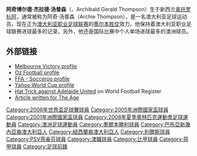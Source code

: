 {{noteta
|G1=football
|G2=uefa
|T=zh-hans:阿奇·汤普森;zh-hk:艾奇·湯臣;zh-tw:阿奇·湯普森;
|1=zh-hans:阿奇·汤普森;zh-hk:艾奇·湯臣;zh-tw:阿奇·湯普森;
}}
{{Football player infobox
| playername = 阿奇·汤普森
| fullname = Archibald Gerald Thompson
| image      = [[Image:Archie_Thompson-2012.jpg|230px]]
| dateofbirth = {{birth date and age|df=yes|1978|10|23}}
| cityofbirth = [[奥托罗杭阿|奥托罗杭阿]] 
| countryofbirth = {{NZD}}
| height = {{height|m=1.74}}
| Nick Name = 
| currentclub    = Murray United
| clubnumber     = 10
| position = [[前锋_(足球)|前鋒]]
| youthyears = 
| youthclubs = 利斯戈流浪者<br />双城漫游者<br />NSWIS
| years1         = 1995–1996
| clubs1         =巴瑟斯特 75
| caps1          = 16
| goals1         = 9
| years2         = 1996–1999
| clubs2         = 吉普斯兰猎鹰
| caps2          = 43
| goals2         = 10
| years3         = 1999–2000
| clubs3         = 卡尔顿
| caps3          = 53
| goals3         = 23
| years4         = 2001
| clubs4         = 马可尼
| caps4          = 13
| goals4         = 6
| years5         = 2001–2005
| clubs5         = [[利尔斯SK|利尔斯SK]]
| caps5          = 90
| goals5         = 28
| years6         = 2005–2016
| clubs6         = {{ALeague MV}}
| caps6          = 224
| goals6         = 90
| years7         = 2006
| clubs7         = → [[埃因霍温|埃因霍温]] ''(租借)''
| caps7          = 2
| goals7         = 0
| years8         = 2016
| clubs8         = Heidelberg United
| caps8          = 2
| goals8         = 0
| clubs9         = Murray United
| years9         = 2017–
| caps9          = 3
| goals9         = 0
| nationalyears1 = 1998–2008
| nationalteam = 澳大利亚U-23<br />
| nationalcaps1  = 10
| nationalgoals1 = 1
| nationalyears2 = 2001–2013
| nationalteam2  = [[澳大利亚国家足球队|澳大利亚]]
| nationalcaps2  = 54
| nationalgoals2 = 28
| pcupdate       = 24 March 2017
| ntupdate       = 4 January 2016
}}

'''阿奇博尔德·杰拉德·汤普森'''（{{bd|1978年|10月23日|catIdx=Thompshon, Archie}}、Archibald Gerald Thompson）生于新西兰[[奥托罗杭阿|奥托罗杭阿]]，通常被称为阿奇·汤普森（Archie Thompson），是一名澳大利亚足球运动员，现在正为[[澳大利亚职业足球联赛|澳大利亚职业足球联赛]]的[[墨尔本胜仗足球俱乐部|墨尔本胜仗]]效力。他保持着澳大利亚职业足球联赛进球最多的记录，另外，他还是国际比赛中个人单场进球最多的澳洲球员。

==外部链接==
* [http://www.melbournevictory.com.au/default.aspx?s=mvfc_playerprofile_item&pid=355 Melbourne Victory profile]{{dead link|date=2018年1月 |bot=InternetArchiveBot |fix-attempted=yes }}
* [http://www.ozfootball.net/ark/Players/T/TE.html Oz Football profile]
* [http://www.footballaustralia.com.au/Socceroos/default.aspx?s=soc_player_profile&pid=355&tid=23 FFA - Socceroo profile] {{Wayback|url=http://www.footballaustralia.com.au/Socceroos/default.aspx?s=soc_player_profile&pid=355&tid=23 |date=20121011062837 }}
* [https://web.archive.org/web/20060622112926/http://au.sports.yahoo.com/football/socceroos/archie-thompson/ Yahoo World Cup profile]
* [https://web.archive.org/web/20070927220231/http://www.worldfootballregister.com/hat-trick/male/domestic/australia/national/a-league/melbourne-victory/open/archie-thompson/148040605715144/ Hat Trick against Adelaide United] on World Football Register
* [http://www.theage.com.au/news/soccer/harry-kewell-kickstarted-my-career/2007/12/08/1196813085180.html Article written for The Age]




{{2006年世界杯足球赛澳洲参赛名单}}
{{DEFAULTSORT:Thompson, Archie}}
[[Category:2006年世界盃足球賽球員|Category:2006年世界盃足球賽球員]]
[[Category:2005年洲際國家盃球員|Category:2005年洲際國家盃球員]]
[[Category:2001年洲際國家盃球員|Category:2001年洲際國家盃球員]]
[[Category:2008年夏季奧林匹克運動會足球運動員|Category:2008年夏季奧林匹克運動會足球運動員]]
[[Category:澳洲足球運動員|Category:澳洲足球運動員]]
[[Category:墨爾本勝利球員|Category:墨爾本勝利球員]]
[[Category:巴布亞新幾內亞裔澳大利亞人|Category:巴布亞新幾內亞裔澳大利亞人]]
[[Category:紐西蘭裔澳大利亞人|Category:紐西蘭裔澳大利亞人]]
[[Category:利爾斯球員|Category:利爾斯球員]]
[[Category:PSV燕豪芬球員|Category:PSV燕豪芬球員]]
[[Category:澳職球員|Category:澳職球員]]
[[Category:比甲球員|Category:比甲球員]]
[[Category:荷甲球員|Category:荷甲球員]]
[[Category:足球前鋒|Category:足球前鋒]]